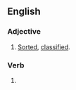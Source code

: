 ==English==

===Adjective===
{{en-adj|-}}

# [[sorted|Sorted]], [[classified]].

===Verb===
{{head|en|verb form}}

# {{en-past of|catalog}}